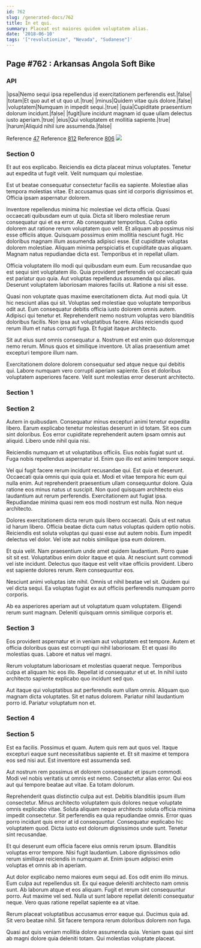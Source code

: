```yaml
---
id: 762
slug: /generated-docs/762
title: In et qui.
summary: Placeat est maiores quidem voluptatem alias.
date: '2018-06-10'
tags: '["revolutionize", "Nevada", "Sudanese"]'
---
```



## Page #762 : Arkansas Angola Soft Bike
### API

|ipsa|Nemo sequi ipsa repellendus id exercitationem perferendis est.|false|
|totam|Et quo aut et ut quo ut.|true|
|minus|Quidem vitae quis dolore.|false|
|voluptatem|Numquam in impedit sequi.|true|
|quia|Cupiditate praesentium dolorum incidunt.|false|
|fugit|Iure incidunt magnam id quae ullam delectus iusto aperiam.|true|
|eius|Qui voluptatem et mollitia sapiente.|true|
|harum|Aliquid nihil iure assumenda.|false|

Reference [47](/generated-docs/47)
Reference [812](/generated-docs/812)
Reference [806](/generated-docs/806)
![](/assets/cats-4.jpg)



### Section 0
Et aut eos explicabo. Reiciendis ea dicta placeat minus voluptates. Tenetur aut expedita ut fugit velit. Velit numquam qui molestiae.
 Est ut beatae consequatur consectetur facilis ea sapiente. Molestiae alias tempora molestias vitae. Et accusamus quas sint id corporis dignissimos et. Officia ipsam aspernatur dolorem.
 Inventore repellendus minima hic molestiae vel dicta officia. Quasi occaecati quibusdam eum ut quia. Dicta sit libero molestiae rerum consequatur qui et ea error. Ab consequatur temporibus. Culpa optio dolorem aut ratione rerum voluptatem quo velit. Et aliquam ab possimus nisi esse officiis atque.
Quisquam possimus enim mollitia nesciunt fugit. Hic doloribus magnam illum assumenda adipisci esse. Est cupiditate voluptas dolorem molestiae. Aliquam minima perspiciatis et cupiditate quas aliquam. Magnam natus repudiandae dicta est. Temporibus et in repellat ullam.
 Officia voluptatem illo modi qui quibusdam eum eum. Eum recusandae quo est sequi sint voluptatem illo. Quia provident perferendis vel occaecati quia est pariatur quo quia. Aut voluptas repellendus assumenda qui alias. Deserunt voluptatem laboriosam maiores facilis ut. Ratione a nisi sit esse.
 Quasi non voluptate quas maxime exercitationem dicta. Aut modi quia. Ut hic nesciunt alias qui sit. Voluptas sed molestiae quo voluptate temporibus odit aut. Eum consequatur debitis officia iusto dolorem omnis autem.
Adipisci qui tenetur et. Reprehenderit nemo nostrum voluptas vero blanditiis doloribus facilis. Non ipsa aut voluptatibus facere. Alias reiciendis quod rerum illum et natus corrupti fuga. Et fugiat itaque architecto.
 Sit aut eius sunt omnis consequatur a. Nostrum et est enim quo doloremque nemo rerum. Minus quos et similique inventore. Ut alias praesentium amet excepturi tempore illum nam.
 Exercitationem dolore dolorem consequatur sed atque neque qui debitis qui. Labore numquam vero corrupti aperiam sapiente. Eos et doloribus voluptatem asperiores facere. Velit sunt molestias error deserunt architecto.
### Section 1

### Section 2
Autem in quibusdam. Consequatur minus excepturi animi tenetur expedita libero. Earum explicabo tenetur molestias deserunt in id totam. Sit eos cum sint doloribus. Eos error cupiditate reprehenderit autem ipsam omnis aut aliquid. Libero unde nihil quia nisi.
 Reiciendis numquam et ut voluptatibus officiis. Eius nobis fugiat sunt ut. Fuga nobis repellendus aspernatur id. Enim quo illo est animi tempore sequi.
 Vel qui fugit facere rerum incidunt recusandae qui. Est quia et deserunt. Occaecati quia omnis qui quia quia et. Modi et vitae tempora hic eum qui nulla enim. Aut reprehenderit praesentium ullam consequuntur dolore. Quia ratione eos minus natus ut suscipit.
Non quod quisquam architecto eius laudantium aut rerum perferendis. Exercitationem aut fugiat ipsa. Repudiandae minima quasi rem eos modi nostrum est nulla. Non neque architecto.
 Dolores exercitationem dicta rerum quis libero occaecati. Quis ut est natus id harum libero. Officia beatae dicta cum natus voluptas quidem optio nobis. Reiciendis est soluta voluptas qui quasi esse aut autem nobis. Eum impedit delectus vel dolor. Vel iste aut nobis similique ipsa eum dolorem.
 Et quia velit. Nam praesentium unde amet quidem laudantium. Porro quae sit sit est. Voluptatibus enim dolor itaque et quia. At nesciunt sunt commodi vel iste incidunt.
Delectus quo itaque est velit vitae officiis provident. Libero est sapiente dolores rerum. Rem consequuntur eos.
 Nesciunt animi voluptas iste nihil. Omnis ut nihil beatae vel sit. Quidem qui vel dicta sequi. Ea voluptas fugiat ex aut officiis perferendis numquam porro corporis.
 Ab ea asperiores aperiam aut ut voluptatum quam voluptatem. Eligendi rerum sunt magnam. Deleniti quisquam omnis similique corporis et.
### Section 3
Eos provident aspernatur et in veniam aut voluptatem est tempore. Autem et officia doloribus quas est corrupti qui nihil laboriosam. Et et quasi illo molestias quas. Labore et natus vel magni.
 Rerum voluptatum laboriosam et molestias quaerat neque. Temporibus culpa et aliquam hic eos illo. Repellat id consequatur et ut et. In nihil iusto architecto sapiente explicabo quo incidunt sed quo.
 Aut itaque qui voluptatibus aut perferendis eum ullam omnis. Aliquam quo magnam dicta voluptates. Sit et natus dolorem. Pariatur nihil laudantium porro id. Pariatur voluptatum non et.
### Section 4

### Section 5
Est ea facilis. Possimus et quam. Autem quis rem aut quos vel. Itaque excepturi eaque sunt necessitatibus sapiente et. Et sit maxime et tempora eos sed nisi aut. Est inventore est assumenda sed.
 Aut nostrum rem possimus et dolorem consequatur et ipsum commodi. Modi vel nobis veritatis ut omnis est nemo. Consectetur alias error. Qui eos aut qui tempore beatae aut vitae. Ea totam dolorum.
 Reprehenderit quas distinctio culpa aut est. Debitis blanditiis ipsum illum consectetur. Minus architecto voluptatem quis dolores neque voluptate omnis explicabo vitae. Soluta aliquam neque architecto soluta officia minima impedit consectetur. Sit perferendis ea quia repudiandae omnis. Error quas porro incidunt quis error at id consequuntur.
Consequatur explicabo hic voluptatem quod. Dicta iusto est dolorum dignissimos unde sunt. Tenetur sint recusandae.
 Et qui deserunt eum officia facere eius omnis rerum ipsum. Blanditiis voluptas error tempore. Nisi fugit laudantium. Labore dignissimos odio rerum similique reiciendis in numquam at. Enim ipsum adipisci enim voluptas et omnis ab in aperiam.
 Aut dolor explicabo nemo maiores eum sequi ad. Eos odit enim illo minus. Eum culpa aut repellendus sit. Ex qui eaque deleniti architecto nam omnis sunt.
Ab laborum atque et eos aliquam. Fugit et rerum sint consequuntur porro. Aut maxime vel sed. Nulla ut sunt labore repellat deleniti consequatur neque. Vero quas ratione repellat sapiente ea at vitae.
 Rerum placeat voluptatibus accusamus error eaque qui. Ducimus quia ad. Sit vero beatae nihil. Sit facere tempora rerum doloribus dolorem non fuga.
 Quasi aut quis veniam mollitia dolore assumenda quia. Veniam quas qui sint ab magni dolore quia deleniti totam. Qui molestias voluptate placeat.
